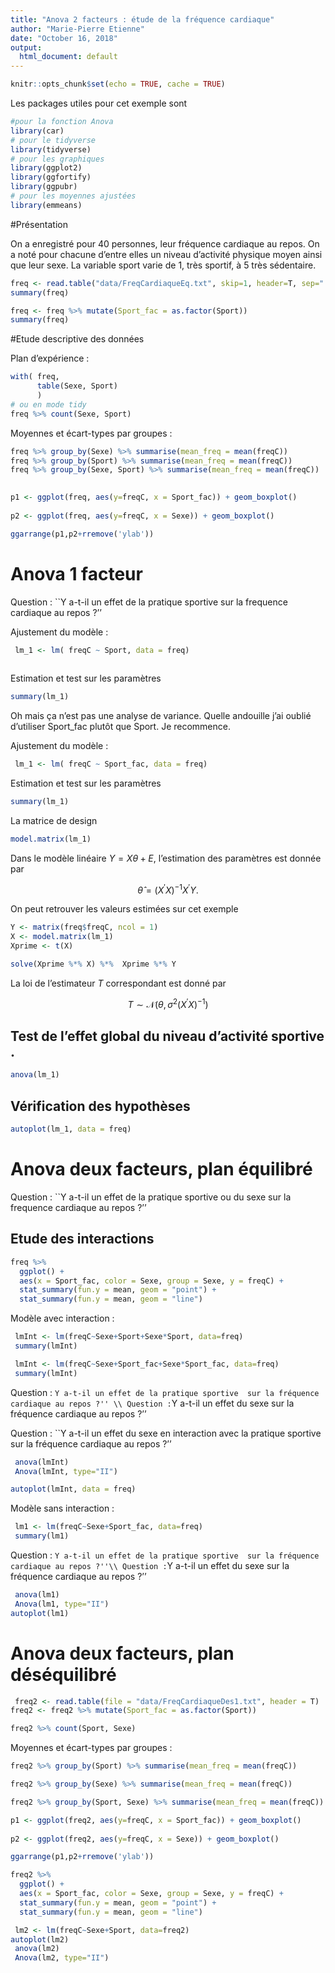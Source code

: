 ```yaml
---
title: "Anova 2 facteurs : étude de la fréquence cardiaque"
author: "Marie-Pierre Etienne"
date: "October 16, 2018"
output:
  html_document: default
---
```


```r
knitr::opts_chunk$set(echo = TRUE, cache = TRUE)
```


Les packages utiles pour cet exemple sont 
```r
#pour la fonction Anova
library(car)
# pour le tidyverse
library(tidyverse)
# pour les graphiques
library(ggplot2) 
library(ggfortify)
library(ggpubr)
# pour les moyennes ajustées
library(emmeans) 

```

#Présentation

On a enregistré pour 40 personnes, leur fréquence cardiaque au repos. On a noté pour chacune d'entre elles un niveau d'activité physique moyen ainsi que leur sexe. La variable sport varie de 1, très sportif, à 5 très sédentaire.

```r
freq <- read.table("data/FreqCardiaqueEq.txt", skip=1, header=T, sep=" ") 
summary(freq)

freq <- freq %>% mutate(Sport_fac = as.factor(Sport))
summary(freq)
```

#Etude descriptive des données

Plan d'expérience :
```r

with( freq,
      table(Sexe, Sport)
      )
# ou en mode tidy
freq %>% count(Sexe, Sport)
```



Moyennes et écart-types par groupes :

```r
freq %>% group_by(Sexe) %>% summarise(mean_freq = mean(freqC))
freq %>% group_by(Sport) %>% summarise(mean_freq = mean(freqC))
freq %>% group_by(Sexe, Sport) %>% summarise(mean_freq = mean(freqC))

  
p1 <- ggplot(freq, aes(y=freqC, x = Sport_fac)) + geom_boxplot()
  
p2 <- ggplot(freq, aes(y=freqC, x = Sexe)) + geom_boxplot()

ggarrange(p1,p2+rremove('ylab'))
```

# Anova 1 facteur
Question : ``Y a-t-il un effet de la pratique sportive sur la frequence cardiaque au repos ?''


Ajustement du modèle :
```r
 lm_1 <- lm( freqC ~ Sport, data = freq)
 
```

Estimation et test sur les paramètres 

```r
summary(lm_1)
```

Oh mais ça n'est pas une analyse de variance. Quelle andouille j'ai oublié d'utiliser Sport_fac plutôt que Sport. Je recommence.


Ajustement du modèle :
```r
 lm_1 <- lm( freqC ~ Sport_fac, data = freq)
```

Estimation et test sur les paramètres 

```r
summary(lm_1)
```

La matrice de design
```r
model.matrix(lm_1)
```

Dans le modèle linéaire $Y=X\theta +E$, l'estimation des paramètres est donnée par 

$$ \hat{\theta} = (X^\prime X )^{-1} X^\prime  Y.$$


On peut retrouver les valeurs estimées  sur cet exemple

```r
Y <- matrix(freq$freqC, ncol = 1)
X <- model.matrix(lm_1)
Xprime <- t(X)

solve(Xprime %*% X) %*%  Xprime %*% Y
```

La loi de l'estimateur $T$ correspondant est donné par

$$T\sim\mathcal{N}\left( \theta, \sigma^2 (X^\prime X)^{-1} \right)$$


## Test de l'effet global du niveau d'activité sportive .

```r
anova(lm_1)
```


## Vérification des hypothèses

```r
autoplot(lm_1, data = freq)
```







# Anova deux facteurs, plan équilibré
Question : ``Y a-t-il un effet de la pratique sportive ou du sexe sur la frequence cardiaque au repos ?''


## Etude des interactions

```r

freq %>% 
  ggplot() +
  aes(x = Sport_fac, color = Sexe, group = Sexe, y = freqC) +
  stat_summary(fun.y = mean, geom = "point") +
  stat_summary(fun.y = mean, geom = "line")

```

Modèle avec interaction :
```r
 lmInt <- lm(freqC~Sexe+Sport+Sexe*Sport, data=freq)
 summary(lmInt)
```
```r
 lmInt <- lm(freqC~Sexe+Sport_fac+Sexe*Sport_fac, data=freq)
 summary(lmInt)
```

Question : ``Y a-t-il un effet de la pratique sportive  sur la fréquence cardiaque au repos ?'' \\
Question : ``Y a-t-il un effet du sexe  sur la fréquence cardiaque au repos ?''

Question : ``Y a-t-il un effet du sexe en interaction avec la pratique sportive sur la fréquence cardiaque au repos ?''
```r
 anova(lmInt)
 Anova(lmInt, type="II")
```


```r
autoplot(lmInt, data = freq)
```






Modèle sans interaction :

```r
 lm1 <- lm(freqC~Sexe+Sport_fac, data=freq)
 summary(lm1)

```

Question : ``Y a-t-il un effet de la pratique sportive  sur la fréquence cardiaque au repos ?''\\
Question : ``Y a-t-il un effet du sexe  sur la fréquence cardiaque au repos ?''

```r
 anova(lm1)
 Anova(lm1, type="II")
autoplot(lm1)
```



# Anova deux facteurs, plan déséquilibré

```r
 freq2 <- read.table(file = "data/FreqCardiaqueDes1.txt", header = T)
freq2 <- freq2 %>% mutate(Sport_fac = as.factor(Sport))

freq2 %>% count(Sport, Sexe) 
```

Moyennes et écart-types par groupes :

```r
freq2 %>% group_by(Sport) %>% summarise(mean_freq = mean(freqC)) 

freq2 %>% group_by(Sexe) %>% summarise(mean_freq = mean(freqC)) 

freq2 %>% group_by(Sport, Sexe) %>% summarise(mean_freq = mean(freqC)) 
```


```r
p1 <- ggplot(freq2, aes(y=freqC, x = Sport_fac)) + geom_boxplot()
  
p2 <- ggplot(freq2, aes(y=freqC, x = Sexe)) + geom_boxplot()

ggarrange(p1,p2+rremove('ylab'))

freq2 %>% 
  ggplot() +
  aes(x = Sport_fac, color = Sexe, group = Sexe, y = freqC) +
  stat_summary(fun.y = mean, geom = "point") +
  stat_summary(fun.y = mean, geom = "line")

```





```r
 lm2 <- lm(freqC~Sexe+Sport, data=freq2)
autoplot(lm2)
 anova(lm2)
 Anova(lm2, type="II")
```

